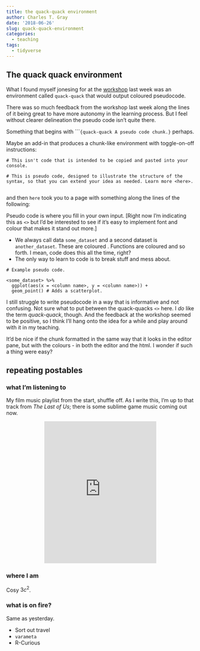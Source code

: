 ```yaml
---
title: the quack-quack environment
author: Charles T. Gray
date: '2018-06-26'
slug: quack-quack-environment
categories:
  - teaching
tags:
  - tidyverse
---
```


## The quack quack environment

What I found myself jonesing for at the [workshop](https://www.meetup.com/en-AU/rladies-sydney/events/251387926/) last week was an environment called `quack-quack` that would output coloured pseudocode. 

There was so much feedback from the workshop last week along the lines of it being great to have more autonomy in the learning process. But I feel without clearer delineation the pseudo code isn't quite there.

Something that begins with ````{quack-quack A pseudo code chunk.}` perhaps. 

Maybe an add-in that produces a chunk-like environment with toggle-on-off instructions:

```{}
# This isn't code that is intended to be copied and pasted into your console. 

# This is pseudo code, designed to illustrate the structure of the syntax, so that you can extend your idea as needed. Learn more <here>.


```

and then `here` took you to a page with something along the lines of the following:

Pseudo code is where you fill in your own input. [Right now I'm indicating this as `<>` but I'd be interested to see if it's easy to implement font and colour that makes it stand out more.]

- We always call data `some_dataset` and a second dataset is `another_dataset`. These are coloured <some colour>. Functions are coloured <some colour> and so forth. I mean, code does this all the time, right?
- The only way to learn to code is to break stuff and mess about. 


```{}
# Example pseudo code.

<some_dataset> %>%  
  ggplot(aes(x = <column name>, y = <column name>)) +
  geom_point() # Adds a scatterplot.
```

I still struggle to write pseudocode in a way that is informative and not confusing. Not sure what to put between the quack-quacks `<>` here. I *do* like the term *quack-quack*, though. And the feedback at the workshop seemed to be positive, so I think I'll hang onto the idea for a while and play around with it in my teaching.  

It'd be nice if the chunk formatted in the same way that it looks in the editor pane, but with the colours - in both the editor and the html. I wonder if such a thing were easy? 

## repeating postables

### what I'm listening to

My film music playlist from the start, shuffle off. As I write this, I'm up to that track from *The Last of Us*; there is some sublime game music coming out now. 

<center>
<iframe src="https://open.spotify.com/embed/user/acgray101/playlist/6Z5dTJ9iWMZ4J8iV5SsYCK" width="300" height="380" frameborder="0" allowtransparency="true" allow="encrypted-media"></iframe>
</center>


### where I am

Cosy $3c^2$. 

### what is on fire?

Same as yesterday.

- Sort out travel
- `varameta`
- R-Curious


